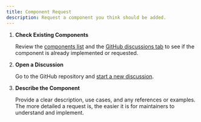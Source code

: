 ```yaml
---
title: Component Request
description: Request a component you think should be added.
---
```



<Steps>

1. **Check Existing Components**

   Review the [components list](/components) and the [GitHub discussions tab](https://github.com/WebDevSimplified/wds-shadcn-registry/discussions/categories/component-request) to see if the component is already implemented or requested.

2. **Open a Discussion**

   Go to the GitHub repository and [start a new discussion](https://github.com/WebDevSimplified/wds-shadcn-registry/discussions/new?category=component-request).

3. **Describe the Component**

   Provide a clear description, use cases, and any references or examples. The more detailed a request is, the easier it is for maintainers to understand and implement.

</Steps>
